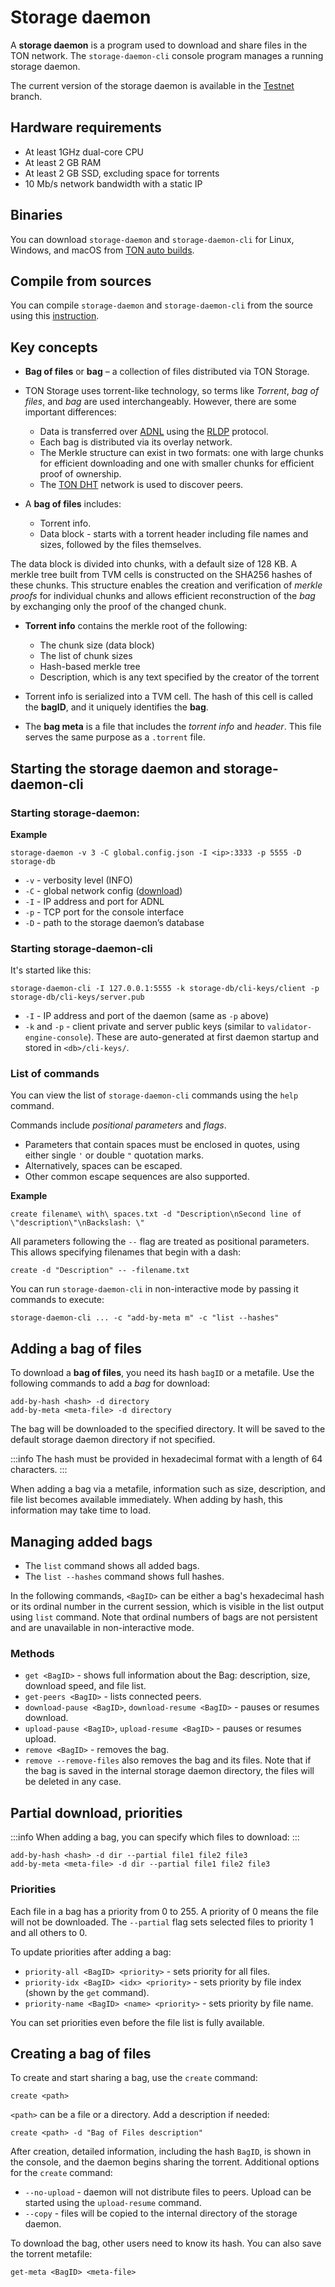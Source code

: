 
# Storage daemon

A **storage daemon** is a program used to download and share files in the TON network. The `storage-daemon-cli` console program manages a running storage daemon.

The current version of the storage daemon is available in the [Testnet](https://github.com/ton-blockchain/ton/tree/testnet) branch.

## Hardware requirements

* At least 1GHz dual-core CPU
* At least 2 GB RAM
* At least 2 GB SSD, excluding space for torrents
* 10 Mb/s network bandwidth with a static IP

## Binaries

You can download `storage-daemon` and `storage-daemon-cli` for Linux, Windows, and macOS from [TON auto builds](https://github.com/ton-blockchain/ton/releases/latest).

## Compile from sources

You can compile `storage-daemon` and `storage-daemon-cli` from the source using this [instruction](/v3/guidelines/smart-contracts/howto/compile/compilation-instructions#storage-daemon).

## Key concepts

* **Bag of files** or **bag** – a collection of files distributed via TON Storage.

* TON Storage uses torrent-like technology, so terms like *Torrent*, *bag of files*, and *bag* are used interchangeably. However, there are some important differences:
  * Data is transferred over [ADNL](/v3/documentation/network/protocols/adnl/overview) using the [RLDP](/v3/documentation/network/protocols/rldp) protocol.
  * Each bag is distributed via its overlay network.
  * The Merkle structure can exist in two formats: one with large chunks for efficient downloading and one with smaller chunks for efficient proof of ownership.
  * The [TON DHT](/v3/documentation/network/protocols/dht/ton-dht) network is used to discover peers.

* A **bag of files** includes:
  * Torrent info.
  * Data block - starts with a torrent header including file names and sizes, followed by the files themselves.

The data block is divided into chunks, with a default size of 128 KB. A merkle tree built from TVM cells is constructed on the SHA256 hashes of these chunks. This structure enables the creation and verification of *merkle proofs* for individual chunks and allows efficient reconstruction of the *bag* by exchanging only the proof of the changed chunk.

* **Torrent info** contains the merkle root of the following:
  * The chunk size (data block)
  * The list of chunk sizes
  * Hash-based merkle tree
  * Description, which is any text specified by the creator of the torrent

* Torrent info is serialized into a TVM cell. The hash of this cell is called the **bagID**, and it uniquely identifies the **bag**.

* The **bag meta** is a file that includes the *torrent info* and *header*. This file serves the same purpose as a `.torrent` file.

## Starting the storage daemon and storage-daemon-cli

### Starting storage-daemon:

**Example**

`storage-daemon -v 3 -C global.config.json -I <ip>:3333 -p 5555 -D storage-db`

* `-v` - verbosity level (INFO)
* `-C` - global network config ([download](/v3/guidelines/smart-contracts/howto/compile/compilation-instructions#download-global-config))
* `-I` - IP address and port for ADNL
* `-p` - TCP port for the console interface
* `-D` - path to the storage daemon’s database

### Starting storage-daemon-cli

It's started like this:

```
storage-daemon-cli -I 127.0.0.1:5555 -k storage-db/cli-keys/client -p storage-db/cli-keys/server.pub
```

* `-I` - IP address and port of the daemon (same as `-p` above)
* `-k` and `-p` - client private and server public keys (similar to `validator-engine-console`). These are auto-generated at first daemon startup and stored in `<db>/cli-keys/`.

### List of commands

You can view the list of `storage-daemon-cli` commands using the `help` command.

Commands include *positional parameters* and *flags*.

* Parameters that contain spaces must be enclosed in quotes, using either single `'` or double `"` quotation marks.
* Alternatively, spaces can be escaped.
* Other common escape sequences are also supported.

**Example**

```
create filename\ with\ spaces.txt -d "Description\nSecond line of \"description\"\nBackslash: \"
```

All parameters following the `--` flag are treated as positional parameters. This allows specifying filenames that begin with a dash:

```
create -d "Description" -- -filename.txt
```

You can run `storage-daemon-cli` in non-interactive mode by passing it commands to execute:

```
storage-daemon-cli ... -c "add-by-meta m" -c "list --hashes"
```

## Adding a bag of files

To download a **bag of files**, you need its hash `bagID` or a metafile. Use the following commands to add a *bag* for download:

```
add-by-hash <hash> -d directory
add-by-meta <meta-file> -d directory
```

The bag will be downloaded to the specified directory. It will be saved to the default storage daemon directory if not specified.

:::info
The hash must be provided in hexadecimal format with a length of 64 characters.
:::

When adding a bag via a metafile, information such as size, description, and file list becomes available immediately. When adding by hash, this information may take time to load.

## Managing added bags

* The `list` command shows all added bags.
* The `list --hashes` command shows full hashes.

In the following commands, `<BagID>` can be either a bag's hexadecimal hash or its ordinal number in the current session, which is visible in the list output using `list` command. Note that ordinal numbers of bags are not persistent and are unavailable in non-interactive mode.

### Methods

* `get <BagID>` - shows full information about the Bag: description, size, download speed, and file list.
* `get-peers <BagID>` - lists connected peers.
* `download-pause <BagID>`, `download-resume <BagID>` - pauses or resumes download.
* `upload-pause <BagID>`, `upload-resume <BagID>` - pauses or resumes upload.
* `remove <BagID>` - removes the bag.
* `remove --remove-files` also removes the bag and its files. Note that if the bag is saved in the internal storage daemon directory, the files will be deleted in any case.

## Partial download, priorities

:::info
When adding a bag, you can specify which files to download:
:::

```
add-by-hash <hash> -d dir --partial file1 file2 file3
add-by-meta <meta-file> -d dir --partial file1 file2 file3
```

### Priorities

Each file in a bag has a priority from 0 to 255. A priority of 0 means the file will not be downloaded. The `--partial` flag sets selected files to priority 1 and all others to 0.

To update priorities after adding a bag:

* `priority-all <BagID> <priority>` - sets priority for all files.
* `priority-idx <BagID> <idx> <priority>` - sets priority by file index (shown by the `get` command).
* `priority-name <BagID> <name> <priority>` - sets priority by file name.

You can set priorities even before the file list is fully available.

## Creating a bag of files

To create and start sharing a bag, use the `create` command:

```
create <path>
```

`<path>` can be a file or a directory. Add a description if needed:

```
create <path> -d "Bag of Files description"
```

After creation, detailed information, including the hash `BagID`, is shown in the console, and the daemon begins sharing the torrent.
Additional options for the `create` command:

* `--no-upload` - daemon will not distribute files to peers. Upload can be started using the `upload-resume` command.
* `--copy` - files will be copied to the internal directory of the storage daemon.

To download the bag, other users need to know its hash. You can also save the torrent metafile:

```
get-meta <BagID> <meta-file>
```

<Feedback />
